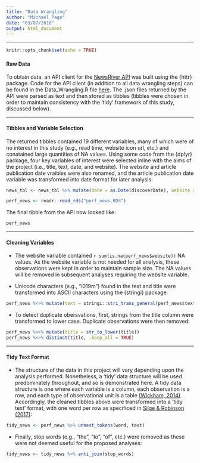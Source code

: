 ```yaml
---
title: "Data Wrangling"
author: "Michael Page"
date: "03/07/2018"
output: html_document
---
```

***
```r
knitr::opts_chunk$set(echo = TRUE)
```

#### Raw Data
To obtain data, an API client for the [NewsRiver API](https://newsriver.io) was built using the {httr} package. Code for the API client (in addition to all data wrangling steps) can be found in the Data_Wrangling.R file [here](https://github.com/MikeJPage/Capstone_Project/blob/master/Data_Wrangling.R). The .json files returned by the API were parsed as text and then stored as tibbles (tibbles were chosen in order to maintain consistency with the 'tidy' framework of this study, discussed below).

***

#### Tibbles and Variable Selection
The returned tibbles contained 19 different variables, many of which were of no interest in this study (e.g., read time, website icon url, etc.) and conatained large quantities of NA values. Using some code from the {dplyr} package, four key variables of interest were selected inline with the aims of the project (i.e., title, text, date, and website). The website and article publication date vraibles were also renamed, and the article publication date variable was transformed into date format for later analysis:

```r
news_tbl <- news_tbl %>% mutate(date = as.Date(discoverDate), website = website.domainName) %>% select(title, text, date, website)
```
```r
perf_news <- readr::read_rds("perf_news.RDS")
```
The final tibble from the API now looked like:

```r
perf_news
```

***

#### Cleaning Variables

* The website variable contained `r sum(is.na(perf_news$website))` NA values. As the website variable is not needed for all analysis, these observations were kept in order to maintain sample size. The NA values will be removed in subsequent analyses requiring the website variable.

* Unicode characters (e.g., "i\u2019m") found in the text and title were transformed into ASCII characters using the {stringi} package:

```r
perf_news %<>% mutate(text = stringi::stri_trans_general(perf_news$text, "latin-ascii"), title = stringi::stri_trans_general(perf_news$title, "latin-ascii"))
```

* To detect duplicate obersvations, first, strings from the title column were transformed to lower case. Duplicate observations were then removed:

```r
perf_news %<>% mutate(title = str_to_lower(title))
perf_news %<>% distinct(title, .keep_all = TRUE)
```

***

#### Tidy Text Format
* The structure of the data in this project will vary depending upon the analysis performed. Nonetheless, a 'tidy' data structure will be used predominately throughout, and so is demonstrated here. A tidy data structure is one where each variable is a column, each observation is a row, and each type of observational unit is a table [(Wickham, 2014)](https://www.jstatsoft.org/article/view/v059i10). Accordingly, the cleaned tibbles above were transformed into a 'tidy text' format, with one word per row as specificed in [Silge & Robinson (2017)](https://www.tidytextmining.com):

```r
tidy_news <- perf_news %>% unnest_tokens(word, text)
```

* Finally, stop words (e.g., "the", "to", "of", etc.) were removed as these were not deemed useful for the proposed analyses:

```r
tidy_news <- tidy_news %>% anti_join(stop_words)
```